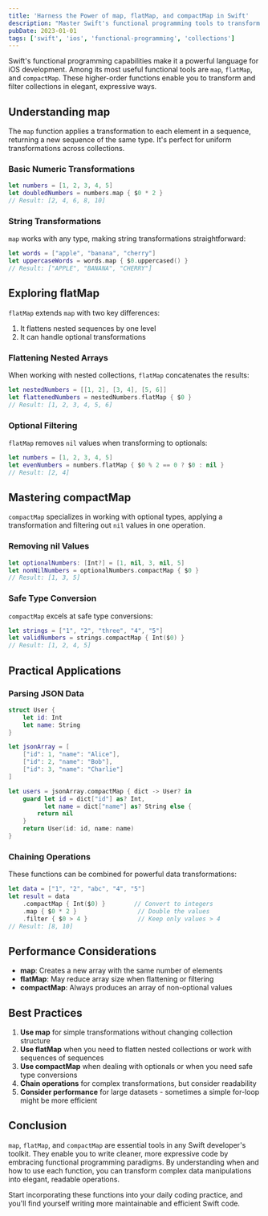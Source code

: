 ```yaml
---
title: 'Harness the Power of map, flatMap, and compactMap in Swift'
description: "Master Swift's functional programming tools to transform and filter collections with map, flatMap, and compactMap for cleaner, more expressive code"
pubDate: 2023-01-01
tags: ['swift', 'ios', 'functional-programming', 'collections']
---
```


Swift's functional programming capabilities make it a powerful language for iOS development. Among its most useful functional tools are `map`, `flatMap`, and `compactMap`. These higher-order functions enable you to transform and filter collections in elegant, expressive ways.

## Understanding map

The `map` function applies a transformation to each element in a sequence, returning a new sequence of the same type. It's perfect for uniform transformations across collections.

### Basic Numeric Transformations

```swift
let numbers = [1, 2, 3, 4, 5]
let doubledNumbers = numbers.map { $0 * 2 }
// Result: [2, 4, 6, 8, 10]
```

### String Transformations

`map` works with any type, making string transformations straightforward:

```swift
let words = ["apple", "banana", "cherry"]
let uppercaseWords = words.map { $0.uppercased() }
// Result: ["APPLE", "BANANA", "CHERRY"]
```

## Exploring flatMap

`flatMap` extends `map` with two key differences:

1. It flattens nested sequences by one level
2. It can handle optional transformations

### Flattening Nested Arrays

When working with nested collections, `flatMap` concatenates the results:

```swift
let nestedNumbers = [[1, 2], [3, 4], [5, 6]]
let flattenedNumbers = nestedNumbers.flatMap { $0 }
// Result: [1, 2, 3, 4, 5, 6]
```

### Optional Filtering

`flatMap` removes `nil` values when transforming to optionals:

```swift
let numbers = [1, 2, 3, 4, 5]
let evenNumbers = numbers.flatMap { $0 % 2 == 0 ? $0 : nil }
// Result: [2, 4]
```

## Mastering compactMap

`compactMap` specializes in working with optional types, applying a transformation and filtering out `nil` values in one operation.

### Removing nil Values

```swift
let optionalNumbers: [Int?] = [1, nil, 3, nil, 5]
let nonNilNumbers = optionalNumbers.compactMap { $0 }
// Result: [1, 3, 5]
```

### Safe Type Conversion

`compactMap` excels at safe type conversions:

```swift
let strings = ["1", "2", "three", "4", "5"]
let validNumbers = strings.compactMap { Int($0) }
// Result: [1, 2, 4, 5]
```

## Practical Applications

### Parsing JSON Data

```swift
struct User {
    let id: Int
    let name: String
}

let jsonArray = [
    ["id": 1, "name": "Alice"],
    ["id": 2, "name": "Bob"],
    ["id": 3, "name": "Charlie"]
]

let users = jsonArray.compactMap { dict -> User? in
    guard let id = dict["id"] as? Int,
          let name = dict["name"] as? String else {
        return nil
    }
    return User(id: id, name: name)
}
```

### Chaining Operations

These functions can be combined for powerful data transformations:

```swift
let data = ["1", "2", "abc", "4", "5"]
let result = data
    .compactMap { Int($0) }        // Convert to integers
    .map { $0 * 2 }                 // Double the values
    .filter { $0 > 4 }              // Keep only values > 4
// Result: [8, 10]
```

## Performance Considerations

- **map**: Creates a new array with the same number of elements
- **flatMap**: May reduce array size when flattening or filtering
- **compactMap**: Always produces an array of non-optional values

## Best Practices

1. **Use map** for simple transformations without changing collection structure
2. **Use flatMap** when you need to flatten nested collections or work with sequences of sequences
3. **Use compactMap** when dealing with optionals or when you need safe type conversions
4. **Chain operations** for complex transformations, but consider readability
5. **Consider performance** for large datasets - sometimes a simple for-loop might be more efficient

## Conclusion

`map`, `flatMap`, and `compactMap` are essential tools in any Swift developer's toolkit. They enable you to write cleaner, more expressive code by embracing functional programming paradigms. By understanding when and how to use each function, you can transform complex data manipulations into elegant, readable operations.

Start incorporating these functions into your daily coding practice, and you'll find yourself writing more maintainable and efficient Swift code.
